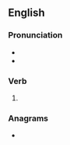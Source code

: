 ==English==

===Pronunciation===
* {{IPA|/ʌnˈdɪd/|lang=en}}
* {{rhymes|ɪd|lang=en}}

===Verb===
{{head|en|verb form}}

# {{en-simple past of|undo}}

===Anagrams===
* {{anagrams|en|Uddin|dindu}}